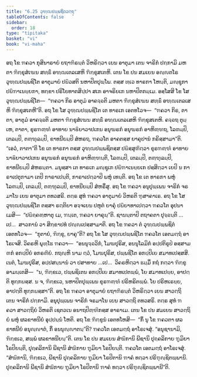 ```yaml
---
title: "6.25 ວຸຑ຺ຒປພ຺ພຊິຕວຕ຺ຖຸ"
tableOfContents: false
sidebar:
  order: 18
type: "tipitaka"
basket: "vi"
book: "vi-maha"
---
```



<DynamicBreadcrumb />

<Division number="303" book="vi-maha">

<Paragraph number="1363" book="vi-maha">
ອຖ ໂຂ ຠຄວາ ກຸສິນາຣາຍໍ ຍຖາຠິຣນ຺ຕໍ ວິຫຣິຕ຺ວາ ເຍນ ອາຕຸມາ ເຕນ ຈາຣິກໍ ປກ຺ກາມິ ມຫຕາ ຠິກ຺ຂຸສໍເຆນ ສທ຺ຘິໍ ອຑ຺ຒເຕລເສຫິ ຠິກ຺ຂຸສເຕຫິ. ເຕນ ໂຂ ປນ ສມເຍນ ອຎ຺ຎຕໂຣ ວຸຑ຺ຒປພ຺ພຊິໂຕ ອາຕຸມາຍໍ ປຏິວສຕິ ນຫາປິຕປຸພ຺ໂພ. ຕສ຺ສ ທ຺ເວ ທາຣກາ ໂຫນ຺ຕິ, ມຎ຺ຊຸກາ ປຏິຠາເນຍ຺ຍກາ, ທກ຺ຂາ ປຣິໂຍທາຕສິປ຺ປາ ສເກ ອາຈຣິຍເກ ນຫາປິຕກມ຺ເມ. ອສ຺ໂສສິ ໂຂ ໂສ ວຸຑ຺ຒປພ຺ພຊິໂຕ—  “ຠຄວາ ກິຣ ອາຕຸມໍ ອາຄຈ຺ຉຕິ ມຫຕາ ຠິກ຺ຂຸສໍເຆນ ສທ຺ຘິໍ ອຑ຺ຒເຕລເສຫິ ຠິກ຺ຂຸສເຕຫີ”ຕິ. ອຖ ໂຂ ໂສ ວຸຑ຺ຒປພ຺ພຊິໂຕ ເຕ ທາຣເກ ເອຕທໂວຈ—  “ຠຄວາ ກິຣ, ຕາຕາ, ອາຕຸມໍ ອາຄຈ຺ຉຕິ ມຫຕາ ຠິກ຺ຂຸສໍເຆນ ສທ຺ຘິໍ ອຑ຺ຒເຕລເສຫິ ຠິກ຺ຂຸສເຕຫິ. ຄຈ຺ຉຖ ຕຸມ຺ເຫ, ຕາຕາ, ຂຸຣຠຓ຺ຑໍ ອາທາຍ ນາຬິຍາວາປເກນ ອນຸຆຣກໍ ອນຸຆຣກໍ ອາຫິຓ຺ຑຖ, ໂລຓມ຺ປິ, ເຕລມ຺ປິ, ຕຓ຺ຑຸລມ຺ປິ, ຂາທນີຍມ຺ປິ ສໍຫຣຖ, ຠຄວໂຕ ອາຄຕສ຺ສ ຍາຄຸປານໍ ກຣິສ຺ສາມາ”ຕິ. “ເອວໍ, ຕາຕາ”ຕິ ໂຂ ເຕ ທາຣກາ ຕສ຺ສ ວຸຑ຺ຒປພ຺ພຊິຕສ຺ສ ປຏິສ຺ສຸຓິຕ຺ວາ ຂຸຣຠຓ຺ຑໍ ອາທາຍ ນາຬິຍາວາປເກນ ອນຸຆຣກໍ ອນຸຆຣກໍ ອາຫິຓ຺ຑນ຺ຕິ, ໂລຓມ຺ປິ, ເຕລມ຺ປິ, ຕຓ຺ຑຸລມ຺ປິ, ຂາທນີຍມ຺ປິ ສໍຫຣນ຺ຕາ. ມນຸສ຺ສາ ເຕ ທາຣເກ ມຎ຺ຊຸເກ ປຏິຠາເນຍ຺ຍເກ ປສ຺ສິຕ຺ວາ ເຍປິ ນ ກາຣາເປຕຸກາມາ ເຕປິ ກາຣາເປນ຺ຕິ, ກາຣາເປຕ຺ວາປິ ພຫຸໍ ເທນ຺ຕິ. ອຖ ໂຂ ເຕ ທາຣກາ ພຫຸໍ ໂລຓມ຺ປິ, ເຕລມ຺ປິ, ຕຓ຺ຑຸລມ຺ປິ, ຂາທນີຍມ຺ປິ ສໍຫຣິໍສຸ.
</Paragraph>

<Paragraph number="1364" book="vi-maha">
ອຖ ໂຂ ຠຄວາ ອນຸປຸພ຺ເພນ ຈາຣິກໍ ຈຣມາໂນ ເຍນ ອາຕຸມາ ຕທວສຣິ. ຕຕ຺ຣ ສຸທໍ ຠຄວາ ອາຕຸມາຍໍ ວິຫຣຕິ ຠຸສາຄາເຣ. ອຖ ໂຂ ໂສ ວຸຑ຺ຒປພ຺ພຊິໂຕ ຕສ຺ສາ ຣຕ຺ຕິຍາ ອຈ຺ຈເຍນ ປຫູຕໍ ຍາຄຸໍ ປຏິຍາທາເປຕ຺ວາ ຠຄວໂຕ ອຸປນາເມສິ—  “ປຏິຄ຺ຄຓ຺ຫາຕຸ ເມ, ຠນ຺ເຕ, ຠຄວາ ຍາຄຸນ຺”ຕິ. ຊານນ຺ຕາປິ ຕຖາຄຕາ ປຸຈ຺ຉນ຺ຕິ …ເປ…  ສາວການໍ ວາ ສິກ຺ຂາປທໍ ປຎ຺ຎເປສ຺ສາມາຕິ. ອຖ ໂຂ ຠຄວາ ຕໍ ວຸຑ຺ຒປພ຺ພຊິຕໍ ເອຕທໂວຈ—  “ກຸຕາຍໍ, ຠິກ຺ຂຸ, ຍາຄູ”ຕິ? ອຖ ໂຂ ໂສ ວຸຑ຺ຒປພ຺ພຊິໂຕ ຠຄວໂຕ ເອຕມຕ຺ຖໍ ອາໂຣເຈສິ. ວິຄຣຫິ ພຸທ຺ໂຘ ຠຄວາ—  “ອນນຸຈ຺ຉວິກໍ, ໂມຆປຸຣິສ, ອນນຸໂລມິກໍ ອປ຺ປຕິຣູປໍ ອສ຺ສາມຓກໍ ອກປ຺ປິຍໍ ອກຣຓີຍໍ. ກຖຎ຺ຫິ ນາມ ຕ຺ວໍ, ໂມຆປຸຣິສ, ປພ຺ພຊິໂຕ ອກປ຺ປິເຍ ສມາທເປສ຺ສສິ. ເນຕໍ, ໂມຆປຸຣິສ, ອປ຺ປສນ຺ນານໍ ວາ ປສາທາຍ …ເປ…  ວິຄຣຫິຕ຺ວາ ຘມ຺ມິໍ ກຖໍ ກຕ຺ວາ ຠິກ຺ຂູ ອາມນ຺ເຕສິ—  “ນ, ຠິກ຺ຂເວ, ປພ຺ພຊິເຕນ ອກປ຺ປິເຍ ສມາທເປຕພ຺ພໍ, ໂຍ ສມາທເປຍ຺ຍ, ອາປຕ຺ຕິ ທຸກ຺ກຏສ຺ສ. ນ ຈ, ຠິກ຺ຂເວ, ນຫາປິຕປຸພ຺ເພນ ຂຸຣຠຓ຺ຑໍ ປຣິຫຣິຕພ຺ພໍ. ໂຍ ປຣິຫເຣຍ຺ຍ, ອາປຕ຺ຕິ ທຸກ຺ກຏສ຺ສາ”ຕິ.
</Paragraph>

<Paragraph number="1365" book="vi-maha">
ອຖ ໂຂ ຠຄວາ ອາຕຸມາຍໍ ຍຖາຠິຣນ຺ຕໍ ວິຫຣິຕ຺ວາ ເຍນ ສາວຕ຺ຖິ ເຕນ ຈາຣິກໍ ປກ຺ກາມິ. ອນຸປຸພ຺ເພນ ຈາຣິກໍ ຈຣມາໂນ ເຍນ ສາວຕ຺ຖິ ຕທວສຣິ. ຕຕ຺ຣ ສຸທໍ ຠຄວາ ສາວຕ຺ຖິຍໍ ວິຫຣຕິ ເຊຕວເນ ອນາຖປິຓ຺ຑິກສ຺ສ ອາຣາເມ. ເຕນ ໂຂ ປນ ສມເຍນ ສາວຕ຺ຖິຍໍ ພຫຸໍ ຜລຂາທນີຍໍ ອຸປ຺ປນ຺ນໍ ໂຫຕິ. ອຖ ໂຂ ຠິກ຺ຂູນໍ ເອຕທໂຫສິ—  “ກິໍ ນຸ ໂຂ ຠຄວຕາ ຜລຂາທນີຍໍ ອນຸຎ຺ຎາຕໍ, ກິໍ ອນນຸຎ຺ຎາຕນ຺”ຕິ? ຠຄວໂຕ ເອຕມຕ຺ຖໍ ອາໂຣເຈສຸໍ. “ອນຸຊານາມິ, ຠິກ຺ຂເວ, ສພ຺ພໍ ຜລຂາທນີຍນ຺”ຕິ.
</Paragraph>

</Division>
<Division number="304" book="vi-maha">

<Paragraph number="1366" book="vi-maha">
ເຕນ ໂຂ ປນ ສມເຍນ ສໍຆິການິ ພີຊານິ ປຸຄ຺ຄລິກາຍ ຠູມິຍາ ໂຣປິຍນ຺ຕິ, ປຸຄ຺ຄລິການິ ພີຊານິ ສໍຆິກາຍ ຠູມິຍາ ໂຣປິຍນ຺ຕິ. ຠຄວໂຕ ເອຕມຕ຺ຖໍ ອາໂຣເຈສຸໍ. “ສໍຆິການິ, ຠິກ຺ຂເວ, ພີຊານິ ປຸຄ຺ຄລິກາຍ ຠູມິຍາ ໂຣປິຕານິ ຠາຄໍ ທຕ຺ວາ ປຣິຠຸຎ຺ຊິຕພ຺ພານິ. ປຸຄ຺ຄລິການິ ພີຊານິ ສໍຆິກາຍ ຠູມິຍາ ໂຣປິຕານິ ຠາຄໍ ທຕ຺ວາ ປຣິຠຸຎ຺ຊິຕພ຺ພານີ”ຕິ.
</Paragraph>
</Division>